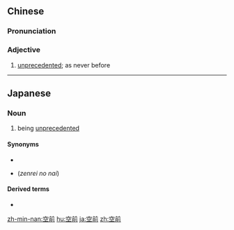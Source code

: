 ==Chinese==
{{zh-forms}}

===Pronunciation===
{{zh-pron
|m=kōngqián
|mn=khong-chiân
|cat=a
}}

===Adjective===
{{zh-adj}}

# [[unprecedented]]; as never before

{{zh-cat|Elementary}}

----

==Japanese==
{{ja-kanjitab|くう|ぜん|yomi=on}}

===Noun===
{{ja-noun|くうぜん}}

# being [[unprecedented]]
#: {{ja-usex|日本犯罪史上'''空前'''の惨劇|^にほん はんざい しじょう '''くうぜん''' の さんげき|a tragedy unprecedented in the history of crime in Japan}}

====Synonyms====
*{{ja-r|未曽有|みぞ.う}}
* {{furigana|[[前例]][[の]][[ない]]|[[ぜんれい]][[の]][[ない]]}} (''zenrei no nai'')

====Derived terms====
*{{ja-r|空前絶後|くうぜんぜつご}}

[[zh-min-nan:空前]]
[[hu:空前]]
[[ja:空前]]
[[zh:空前]]